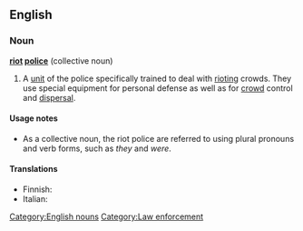 ==English==
{{wikipedia}}
===Noun===
'''[[riot]] [[police]]''' {{singularonly}} (collective noun) [[Category:English nouns]]

# A [[unit]] of the police specifically trained to deal with [[riot#Verb|riot]]ing crowds. They use special equipment for personal defense as well as for [[crowd]] control and [[dispersal]].

====Usage notes====
* As a collective noun, the riot police are referred to using plural pronouns and verb forms, such as ''they'' and ''were''.

====Translations====
{{top}}
* Finnish: {{t-|fi|mellakkapoliisi}}
* Italian: {{t-|it|celere}}
{{mid}}
{{bottom}}

[[Category:Law enforcement]]